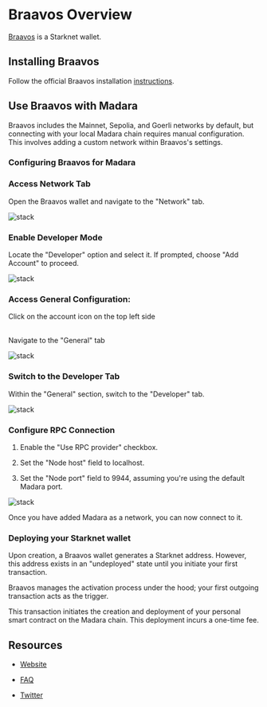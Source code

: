 
# Braavos Overview

[Braavos](https://www.braavos.app) is a Starknet wallet.

## Installing Braavos

Follow the official Braavos installation [instructions](https://braavos.app/faq/setting-up-your-braavos-wallet-easy-starknet-guide/`).

## Use Braavos with Madara

Braavos includes the Mainnet, Sepolia, and Goerli networks by default, but connecting with your local Madara chain requires manual configuration. This involves adding a custom network within Braavos's settings.

### Configuring Braavos for Madara

<Steps>

### Access Network Tab

Open the Braavos wallet and navigate to the "Network" tab.

![stack](../../static/braavos/step1.png)

### Enable Developer Mode

Locate the "Developer" option and select it. If prompted, choose "Add Account" to proceed.

![stack](../../static/braavos/step2.png)

### Access General Configuration:

Click on the account icon on the top left side<br></br>

Navigate to the "General" tab

![stack](../../static/braavos/step3.png)

### Switch to the Developer Tab

Within the "General" section, switch to the "Developer" tab.

![stack](../../static/braavos/step4.png)

### Configure RPC Connection

1. Enable the "Use RPC provider" checkbox.

2. Set the "Node host" field to localhost.

3. Set the "Node port" field to 9944, assuming you're using the default Madara port.

![stack](../../static/braavos/step5.png)

</Steps>

Once you have added Madara as a network, you can now connect to it.

### Deploying your Starknet wallet

Upon creation, a Braavos wallet generates a Starknet address. However, this address exists in an "undeployed" state until you initiate your first transaction.

Braavos manages the activation process under the hood; your first outgoing transaction acts as the trigger.

This transaction initiates the creation and deployment of your personal smart contract on the Madara chain. This deployment incurs a one-time fee.

## Resources

- [Website](https://braavos.app/)

- [FAQ](https://braavos.app/faq/)

- [Twitter](https://twitter.com/Braavos)
